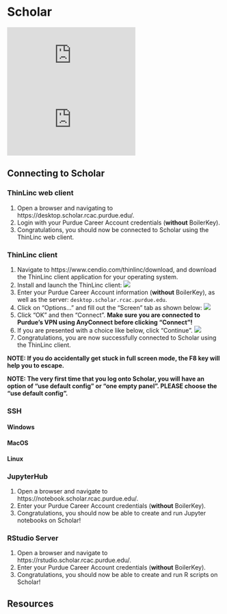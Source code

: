 # Scholar {#scholar}

<iframe id="kaltura_player" src="https://cdnapisec.kaltura.com/p/983291/sp/98329100/embedIframeJs/uiconf_id/29134031/partner_id/983291?iframeembed=true&playerId=kaltura_player&entry_id=1_vw9pj4ip&flashvars[streamerType]=auto&amp;flashvars[localizationCode]=en&amp;flashvars[leadWithHTML5]=true&amp;flashvars[sideBarContainer.plugin]=true&amp;flashvars[sideBarContainer.position]=left&amp;flashvars[sideBarContainer.clickToClose]=true&amp;flashvars[chapters.plugin]=true&amp;flashvars[chapters.layout]=vertical&amp;flashvars[chapters.thumbnailRotator]=false&amp;flashvars[streamSelector.plugin]=true&amp;flashvars[EmbedPlayer.SpinnerTarget]=videoHolder&amp;flashvars[dualScreen.plugin]=true&amp;flashvars[Kaltura.addCrossoriginToIframe]=true&amp;&wid=1_0gmky2np" allowfullscreen webkitallowfullscreen mozAllowFullScreen allow="autoplay *; fullscreen *; encrypted-media *" sandbox="allow-forms allow-same-origin allow-scripts allow-top-navigation allow-pointer-lock allow-popups allow-modals allow-orientation-lock allow-popups-to-escape-sandbox allow-presentation allow-top-navigation-by-user-activation" frameborder="0" title="Kaltura Player"></iframe>

<iframe id="kaltura_player" src="https://cdnapisec.kaltura.com/p/983291/sp/98329100/embedIframeJs/uiconf_id/29134031/partner_id/983291?iframeembed=true&playerId=kaltura_player&entry_id=1_tfix4qd2&flashvars[streamerType]=auto&amp;flashvars[localizationCode]=en&amp;flashvars[leadWithHTML5]=true&amp;flashvars[sideBarContainer.plugin]=true&amp;flashvars[sideBarContainer.position]=left&amp;flashvars[sideBarContainer.clickToClose]=true&amp;flashvars[chapters.plugin]=true&amp;flashvars[chapters.layout]=vertical&amp;flashvars[chapters.thumbnailRotator]=false&amp;flashvars[streamSelector.plugin]=true&amp;flashvars[EmbedPlayer.SpinnerTarget]=videoHolder&amp;flashvars[dualScreen.plugin]=true&amp;flashvars[Kaltura.addCrossoriginToIframe]=true&amp;&wid=1_ugceh28o" allowfullscreen webkitallowfullscreen mozAllowFullScreen allow="autoplay *; fullscreen *; encrypted-media *" sandbox="allow-forms allow-same-origin allow-scripts allow-top-navigation allow-pointer-lock allow-popups allow-modals allow-orientation-lock allow-popups-to-escape-sandbox allow-presentation allow-top-navigation-by-user-activation" frameborder="0" title="Kaltura Player"></iframe>

## Connecting to Scholar {#connecting-to-scholar}

### ThinLinc web client {#connecting-with-thinlinc-webclient}

1. Open a browser and navigating to https://desktop.scholar.rcac.purdue.edu/.
2. Login with your Purdue Career Account credentials (**without** BoilerKey).
3. Congratulations, you should now be connected to Scholar using the ThinLinc web client.

### ThinLinc client {#connecting-with-thinlinc-client}

1. Navigate to https://www.cendio.com/thinlinc/download, and download the ThinLinc client application for your operating system. 
2. Install and launch the ThinLinc client:
![](images/thinlincclient.png)
3. Enter your Purdue Career Account information (**without** BoilerKey), as well as the server: `desktop.scholar.rcac.purdue.edu`.
4. Click on "Options..." and fill out the "Screen" tab as shown below:
![](images/thinlincoptions.png)
5. Click "OK" and then "Connect". **Make sure you are connected to Purdue's VPN using AnyConnect before clicking "Connect"!**
6. If you are presented with a choice like below, click "Continue".
![](images/thinlincquestion.png)
7. Congratulations, you are now successfully connected to Scholar using the ThinLinc client.

**NOTE: If you do accidentally get stuck in full screen mode, the F8 key will help you to escape.**

**NOTE: The very first time that you log onto Scholar, you will have an option of “use default config” or “one empty panel”. PLEASE choose the “use default config”.**

### SSH {#connecting-with-ssh}

#### Windows {#connecting-to-scholar-ssh-windows}

#### MacOS {#connecting-to-scholar-ssh-macos}

#### Linux {#connecting-to-scholar-ssh-linux}

### JupyterHub {#jupyterhub}

1. Open a browser and navigate to https://notebook.scholar.rcac.purdue.edu/.
2. Enter your Purdue Career Account credentials (**without** BoilerKey).
3. Congratulations, you should now be able to create and run Jupyter notebooks on Scholar!

### RStudio Server {#rstudio-server}

1. Open a browser and navigate to https://rstudio.scholar.rcac.purdue.edu/.
2. Enter your Purdue Career Account credentials (**without** BoilerKey).
3. Congratulations, you should now be able to create and run R scripts on Scholar!

## Resources {#scholar-resources}
